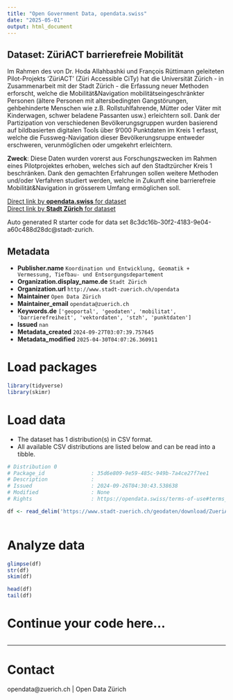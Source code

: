 ```yaml
---
title: "Open Government Data, opendata.swiss"
date: "2025-05-01"
output: html_document
---
```


## Dataset: ZüriACT barrierefreie Mobilität

Im Rahmen des von Dr. Hoda Allahbashki und François Rüttimann geleiteten Pilot-Projekts 'ZüriACT' (Züri Accessible CiTy) hat die Universität Zürich - in Zusammenarbeit mit der Stadt Zürich - die Erfassung neuer Methoden erforscht, welche die Mobilität&Navigation mobilitätseingeschränkter Personen (ältere Personen mit altersbedingten Gangstörungen, gehbehinderte Menschen wie z.B. Rollstuhlfahrende, Mütter oder Väter mit Kinderwagen, schwer beladene Passanten usw.) erleichtern soll. Dank der Partizipation von verschiedenen Bevölkerungsgruppen wurden basierend auf bildbasierten digitalen Tools über 9'000 Punktdaten im Kreis 1 erfasst, welche die Fussweg-Navigation dieser Bevölkerungsruppe entweder erschweren, verunmöglichen oder umgekehrt erleichtern.

**Zweck**: Diese Daten wurden vorerst aus Forschungszwecken im Rahmen eines Pilotprojektes erhoben, welches sich auf den Stadtzürcher Kreis 1 beschränken. Dank den gemachten Erfahrungen sollen weitere Methoden und/oder Verfahren studiert werden, welche in Zukunft eine barrierefreie Mobilität&Navigation in grösserem Umfang ermöglichen soll.

[Direct link by **opendata.swiss** for dataset](https://opendata.swiss/de/dataset/zuriact-barrierefreie-mobilitat)<br>
[Direct link by **Stadt Zürich** for dataset](https://data.stadt-zuerich.ch/dataset/geo_zueriact_barrierefreie_mobilitaet)

Auto generated R starter code for data set 8c3dc16b-30f2-4183-9e04-a60c488d28dc@stadt-zurich.

## Metadata

- **Publisher.name** `Koordination und Entwicklung, Geomatik + Vermessung, Tiefbau- und Entsorgungsdepartement`
- **Organization.display_name.de** `Stadt Zürich`
- **Organization.url** `http://www.stadt-zuerich.ch/opendata`
- **Maintainer** `Open Data Zürich`
- **Maintainer_email** `opendata@zuerich.ch`
- **Keywords.de** `['geoportal', 'geodaten', 'mobilitat', 'barrierefreiheit', 'vektordaten', 'stzh', 'punktdaten']`
- **Issued** `nan`
- **Metadata_created** `2024-09-27T03:07:39.757645`
- **Metadata_modified** `2025-04-30T04:07:26.360911`


# Load packages

```r

library(tidyverse)
library(skimr)

```

# Load data

-   The dataset has 1 distribution(s) in CSV format.
-   All available CSV distributions are listed below and can be read into a tibble.

```r

# Distribution 0
# Package_id               : 35d6e809-9e59-485c-949b-7a4ce27f7ee1
# Description              : 
# Issued                   : 2024-09-26T04:30:43.538638
# Modified                 : None
# Rights                   : https://opendata.swiss/terms-of-use#terms_open

df <- read_delim('https://www.stadt-zuerich.ch/geodaten/download/ZueriACT_barrierefreie_Mobilitaet?format=10008')



```

# Analyze data

```r

glimpse(df)
str(df)
skim(df)

head(df)
tail(df)

```

# Continue your code here...

```r

```

------------------------------------------------------------------------

# Contact

opendata@zuerich.ch | Open Data Zürich
